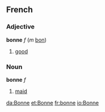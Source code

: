 ==French==
===Adjective===

'''bonne''' ''f'' (''m'' [[bon]])

#[[good]]

===Noun===

'''bonne''' ''f''

#[[maid]]
[[da:Bonne]]
[[et:Bonne]]
[[fr:bonne]]
[[io:Bonne]]